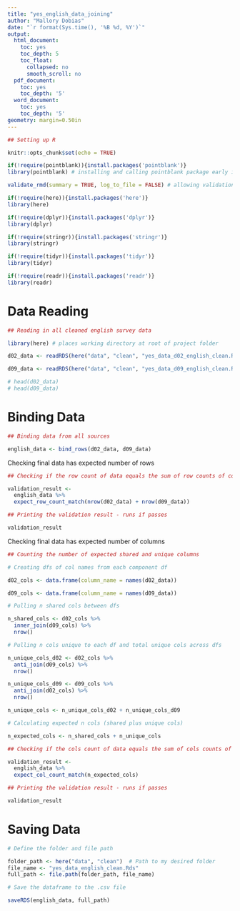 ```yaml
---
title: "yes_english_data_joining"
author: "Mallory Dobias"
date: "`r format(Sys.time(), '%B %d, %Y')`"
output:
  html_document:
    toc: yes
    toc_depth: 5
    toc_float:
      collapsed: no
      smooth_scroll: no
  pdf_document:
    toc: yes
    toc_depth: '5'
  word_document:
    toc: yes
    toc_depth: '5'
geometry: margin=0.50in
---
```


```r

## Setting up R

knitr::opts_chunk$set(echo = TRUE)

if(!require(pointblank)){install.packages('pointblank')}
library(pointblank) # installing and calling pointblank package early in Markdown

validate_rmd(summary = TRUE, log_to_file = FALSE) # allowing validation from pointblank package within Markdown

```

```r

if(!require(here)){install.packages('here')}
library(here)

if(!require(dplyr)){install.packages('dplyr')}
library(dplyr)

if(!require(stringr)){install.packages('stringr')}
library(stringr)

if(!require(tidyr)){install.packages('tidyr')}
library(tidyr)

if(!require(readr)){install.packages('readr')}
library(readr)

```

# Data Reading

```r

## Reading in all cleaned english survey data

library(here) # places working directory at root of project folder

d02_data <- readRDS(here("data", "clean", "yes_data_d02_english_clean.Rds")) # directing to data from project folder root

d09_data <- readRDS(here("data", "clean", "yes_data_d09_english_clean.Rds")) # directing to data from project folder root

# head(d02_data)
# head(d09_data)

```

# Binding Data

```r

## Binding data from all sources

english_data <- bind_rows(d02_data, d09_data)

```

Checking final data has expected number of rows

```r

## Checking if the row count of data equals the sum of row counts of component dfs

validation_result <- 
  english_data %>%
  expect_row_count_match(nrow(d02_data) + nrow(d09_data))

## Printing the validation result - runs if passes

validation_result

```

Checking final data has expected number of columns

```r

## Counting the number of expected shared and unique columns

# Creating dfs of col names from each component df

d02_cols <- data.frame(column_name = names(d02_data))

d09_cols <- data.frame(column_name = names(d09_data))

# Pulling n shared cols between dfs

n_shared_cols <- d02_cols %>%
  inner_join(d09_cols) %>%
  nrow()

# Pulling n cols unique to each df and total unique cols across dfs

n_unique_cols_d02 <- d02_cols %>%
  anti_join(d09_cols) %>%
  nrow()

n_unique_cols_d09 <- d09_cols %>%
  anti_join(d02_cols) %>%
  nrow()

n_unique_cols <- n_unique_cols_d02 + n_unique_cols_d09

```

```r

# Calculating expected n cols (shared plus unique cols)

n_expected_cols <- n_shared_cols + n_unique_cols

```

```r

## Checking if the cols count of data equals the sum of cols counts of component dfs

validation_result <- 
  english_data %>%
  expect_col_count_match(n_expected_cols)

## Printing the validation result - runs if passes

validation_result

```

# Saving Data

```r

# Define the folder and file path

folder_path <- here("data", "clean")  # Path to my desired folder
file_name <- "yes_data_english_clean.Rds"
full_path <- file.path(folder_path, file_name)

# Save the dataframe to the .csv file

saveRDS(english_data, full_path)

```